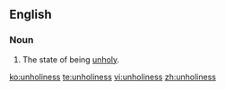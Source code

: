 ==English==

===Noun===
{{en-noun|~|es}}

# The state of being [[unholy]].

[[ko:unholiness]]
[[te:unholiness]]
[[vi:unholiness]]
[[zh:unholiness]]